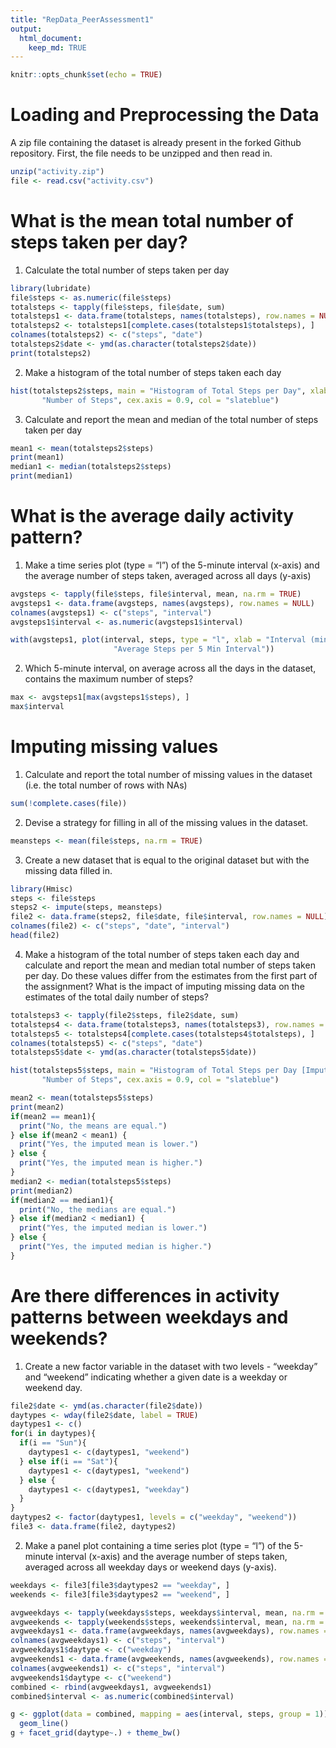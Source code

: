 ```yaml
---
title: "RepData_PeerAssessment1"
output: 
  html_document:
    keep_md: TRUE 
---
```

```r
knitr::opts_chunk$set(echo = TRUE)
```
# Loading and Preprocessing the Data
A zip file containing the dataset is already present in the forked Github repository.
First, the file needs to be unzipped and then read in. 
```r
unzip("activity.zip")
file <- read.csv("activity.csv")
```
# What is the mean total number of steps taken per day?
1. Calculate the total number of steps taken per day
```r
library(lubridate)
file$steps <- as.numeric(file$steps)
totalsteps <- tapply(file$steps, file$date, sum)
totalsteps1 <- data.frame(totalsteps, names(totalsteps), row.names = NULL)
totalsteps2 <- totalsteps1[complete.cases(totalsteps1$totalsteps), ]
colnames(totalsteps2) <- c("steps", "date")
totalsteps2$date <- ymd(as.character(totalsteps2$date))
print(totalsteps2)
```
2. Make a histogram of the total number of steps taken each day
```r
hist(totalsteps2$steps, main = "Histogram of Total Steps per Day", xlab = 
       "Number of Steps", cex.axis = 0.9, col = "slateblue")
```

3. Calculate and report the mean and median of the total number of steps taken per day
```r
mean1 <- mean(totalsteps2$steps)
print(mean1)
median1 <- median(totalsteps2$steps)
print(median1)
```
# What is the average daily activity pattern?
1. Make a time series plot (type = "l") of the 5-minute interval (x-axis) and the average number of steps taken, averaged across all days (y-axis)
```r
avgsteps <- tapply(file$steps, file$interval, mean, na.rm = TRUE)
avgsteps1 <- data.frame(avgsteps, names(avgsteps), row.names = NULL)
colnames(avgsteps1) <- c("steps", "interval")
avgsteps1$interval <- as.numeric(avgsteps1$interval)

with(avgsteps1, plot(interval, steps, type = "l", xlab = "Interval (min)", main = 
                       "Average Steps per 5 Min Interval"))
```

2. Which 5-minute interval, on average across all the days in the dataset, contains the maximum number of steps?
```r
max <- avgsteps1[max(avgsteps1$steps), ]
max$interval
```
# Imputing missing values
1. Calculate and report the total number of missing values in the dataset (i.e. the total number of rows with NAs)
```r
sum(!complete.cases(file))
```
2. Devise a strategy for filling in all of the missing values in the dataset.
```r
meansteps <- mean(file$steps, na.rm = TRUE)
```
3. Create a new dataset that is equal to the original dataset but with the missing data filled in.
```r
library(Hmisc)
steps <- file$steps
steps2 <- impute(steps, meansteps)
file2 <- data.frame(steps2, file$date, file$interval, row.names = NULL)
colnames(file2) <- c("steps", "date", "interval")
head(file2)
```
4. Make a histogram of the total number of steps taken each day and calculate and report the mean and median total number of steps taken per day. Do these values differ from the estimates from the first part of the assignment? What is the impact of imputing missing data on the estimates of the total daily number of steps?
```r
totalsteps3 <- tapply(file2$steps, file2$date, sum)
totalsteps4 <- data.frame(totalsteps3, names(totalsteps3), row.names = NULL)
totalsteps5 <- totalsteps4[complete.cases(totalsteps4$totalsteps), ]
colnames(totalsteps5) <- c("steps", "date")
totalsteps5$date <- ymd(as.character(totalsteps5$date))

hist(totalsteps5$steps, main = "Histogram of Total Steps per Day [Imputed]", xlab = 
       "Number of Steps", cex.axis = 0.9, col = "slateblue")

mean2 <- mean(totalsteps5$steps)
print(mean2)
if(mean2 == mean1){
  print("No, the means are equal.")
} else if(mean2 < mean1) {
  print("Yes, the imputed mean is lower.")
} else {
  print("Yes, the imputed mean is higher.")
}
median2 <- median(totalsteps5$steps)
print(median2)
if(median2 == median1){
  print("No, the medians are equal.")
} else if(median2 < median1) {
  print("Yes, the imputed median is lower.")
} else {
  print("Yes, the imputed median is higher.")
}
```
# Are there differences in activity patterns between weekdays and weekends?
1. Create a new factor variable in the dataset with two levels - "weekday" and "weekend" indicating whether a given date is a weekday or weekend day.
```r
file2$date <- ymd(as.character(file2$date))
daytypes <- wday(file2$date, label = TRUE)
daytypes1 <- c()
for(i in daytypes){
  if(i == "Sun"){
    daytypes1 <- c(daytypes1, "weekend")
  } else if(i == "Sat"){
    daytypes1 <- c(daytypes1, "weekend")
  } else {
    daytypes1 <- c(daytypes1, "weekday")
  }
}
daytypes2 <- factor(daytypes1, levels = c("weekday", "weekend"))
file3 <- data.frame(file2, daytypes2)
```
2. Make a panel plot containing a time series plot (type = "l") of the 5-minute interval (x-axis) and the average number of steps taken, averaged across all weekday days or weekend days (y-axis). 
```r
weekdays <- file3[file3$daytypes2 == "weekday", ]
weekends <- file3[file3$daytypes2 == "weekend", ]

avgweekdays <- tapply(weekdays$steps, weekdays$interval, mean, na.rm = TRUE)
avgweekends <- tapply(weekends$steps, weekends$interval, mean, na.rm = TRUE)
avgweekdays1 <- data.frame(avgweekdays, names(avgweekdays), row.names = NULL)
colnames(avgweekdays1) <- c("steps", "interval")
avgweekdays1$daytype <- c("weekday")
avgweekends1 <- data.frame(avgweekends, names(avgweekends), row.names = NULL)
colnames(avgweekends1) <- c("steps", "interval")
avgweekends1$daytype <- c("weekend")
combined <- rbind(avgweekdays1, avgweekends1)
combined$interval <- as.numeric(combined$interval)

g <- ggplot(data = combined, mapping = aes(interval, steps, group = 1)) + 
  geom_line()
g + facet_grid(daytype~.) + theme_bw() 
```